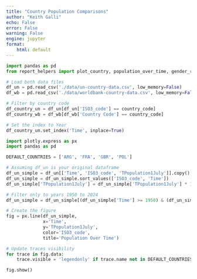```yaml
---
title: "Country Population Comparisons"
author: "Keith Galli"
echo: False
error: False
warning: False
engine: jupyter
format:
    html: default
---
```


```python
import pandas as pd
from report_helpers import plot_country, population_over_time, gender_ratio, plot_ages, get_country_stat, highlight_text

# Load both data files
df_un = pd.read_csv('./data/un-country-data.csv', low_memory=False)
df_wb = pd.read_csv('./data/worldbank-country-data.csv', low_memory=False)

# Filter by country code
df_country_un = df_un[df_un['ISO3_code'] == country_code]
df_country_wb = df_wb[df_wb['Country Code'] == country_code]

# Set the index to Year
df_country_un.set_index('Time', inplace=True)
```


```python
import plotly.express as px
import pandas as pd

DEFAULT_COUNTRIES = ['ARG', 'FRA', 'GBR', 'POL']

# Assuming df_un is your original dataframe
df_un_simple = df_un[['Time', 'ISO3_code', 'TPopulation1July']].copy()
df_un_simple = df_un_simple.sort_values(['ISO3_code', 'Time'])
df_un_simple['TPopulation1July'] = df_un_simple['TPopulation1July'] * 1000  # Population is in thousands, get full population

# Filter only to years 1950 to 2024
df_un_simple = df_un_simple[(df_un_simple['Time'] >= 1950) & (df_un_simple['Time'] <= 2024)]

# Create the figure
fig = px.line(df_un_simple, 
              x='Time', 
              y='TPopulation1July', 
              color='ISO3_code', 
              title='Population Over Time')

# Update traces visibility
for trace in fig.data:
    trace.visible = 'legendonly' if trace.name not in DEFAULT_COUNTRIES else True

fig.show()

```